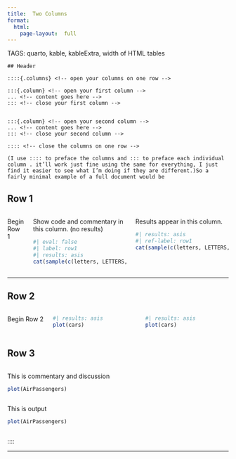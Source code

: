 ```yaml
---
title:  Two Columns
format:
  html:
    page-layout:  full  
---
```


TAGS: quarto, kable, kableExtra, width of HTML tables
```
## Header

::::{.columns} <!-- open your columns on one row -->

:::{.column} <!-- open your first column -->
... <!-- content goes here -->
::: <!-- close your first column -->


:::{.column} <!-- open your second column -->
... <!-- content goes here -->
::: <!-- close your second column -->

:::: <!-- close the columns on one row -->

(I use :::: to preface the columns and ::: to preface each individual column . it’ll work just fine using the same for everything, I just find it easier to see what I’m doing if they are different.)So a fairly minimal example of a full document would be
```



## Row 1

::::{.columns}

Begin Row 1

:::{.column} 


Show code and commentary in this column. (no results)
```r
#| eval: false
#| label: row1
#| results: asis
cat(sample(c(letters, LETTERS, rep(" ", 5)), 200, replace= TRUE), sep = "")
```

:::

:::{.column}

Results appear in this column.
```r
#| results: asis
#| ref-label: row1
cat(sample(c(letters, LETTERS, rep(" ", 5)), 200, replace= TRUE), sep = "")
```
:::


::::

-----------

## Row 2

::::{.columns}
Begin Row 2

:::{.column}

```r
#| results: asis
plot(cars)
```

:::

::: {.column}

```r
#| results: asis
plot(cars)
```
:::

::::

## Row 3

:::{.column}

This is commentary and discussion
```r
plot(AirPassengers)
```
:::


:::{.column}

This is output
```r
plot(AirPassengers)
```
:::

::::

-----------

